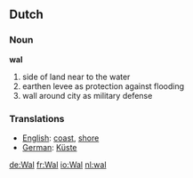 == Dutch ==
=== Noun ===

'''wal'''

#side of land near to the water
#earthen levee as protection against flooding
#wall around city as military defense

=== Translations ===
*[[English]]: [[coast]], [[shore]]
*[[German]]: [[Küste]]

[[de:Wal]]
[[fr:Wal]]
[[io:Wal]]
[[nl:wal]]